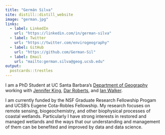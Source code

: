 ```yaml
---
title: "Germán Silva"
site: distill::distill_website
image: "german.jpg"
links:
  - label: LinkedIn
    url: "https://linkedin.com/in/german-silva"
  - label: Twitter
    url: "https://twitter.com/envirogeography"
  - label: GitHub
    url: "https://github.com/German-Sil"
  - label: Email
    url: "mailto:german.silva@geog.ucsb.edu"
output:
  postcards::trestles
---
```


I am a PhD Student at UC Santa Barbara's [Department of Geography](https://www.geog.ucsb.edu/) working with [Jennifer King](https://www.geog.ucsb.edu/people/faculty/jennifer-king), [Dar Roberts](https://www.geog.ucsb.edu/people/faculty/dar-roberts), and [Ian Walker](https://www.geog.ucsb.edu/people/faculty/ian-walker).

I am currently funded by the NSF Graduate Research Fellowship Progam and UCSB's Eugene Cota-Robles Fellowship. My research focuses on remote sensing, biogeochemistry, and other biophysical processes of coastal wetlands. Particularly I have strong interests in restored and managed wetlands and the ways that our understanding and management of them can be benefited and improved by data and data science.

